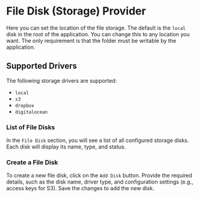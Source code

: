 # File Disk (Storage) Provider

Here you can set the location of the file storage. The default is the `local` disk in the root of the application. You can change this to any location you want. The only requirement is that the folder must be writable by the application.

## Supported Drivers
The following storage drivers are supported:
  * `local`
  * `s3`
  * `dropbox`
  * `digitalocean`

### List of File Disks
In the `File Disk` section, you will see a list of all configured storage disks. Each disk will display its name, type, and status.

### Create a File Disk
To create a new file disk, click on the `Add Disk` button. Provide the required details, such as the disk name, driver type, and configuration settings (e.g., access keys for S3). Save the changes to add the new disk.
